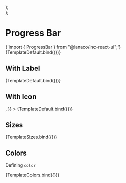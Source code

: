
<Meta title="Feedback/Progress Bar" component={ProgressBar} />


  <div style={{ display: "flex", flexDirection: "column", gap: "15px" }}>
    <ProgressBar {...args} size="small" />
    <ProgressBar {...args} size="medium" />
    <ProgressBar {...args} size="large" />
  </div>
);

  <div style={{ display: "flex", flexDirection: "column", gap: "15px" }}>
    <ProgressBar {...args} color="primary" />
    <ProgressBar {...args} color="secondary" />
    <ProgressBar {...args} color="success" />
    <ProgressBar {...args} color="warning" />
    <ProgressBar {...args} color="danger" />
    <ProgressBar {...args} color="information" />
  </div>
);

# Progress Bar

<SyntaxHighlighter language="jsx" style={nord}>
  {'import { ProgressBar } from "@lanaco/lnc-react-ui";'}
</SyntaxHighlighter>

<Canvas>
  <Story name="Default" args={{ progressPercentage: 20 }}>
    {TemplateDefault.bind({})}
  </Story>
</Canvas>

<ArgsTable story="Default" />

## With Label

<Canvas>
  <Story name="With Label" args={{ showLabel: false, progressPercentage: 20 }}>
    {TemplateDefault.bind({})}
  </Story>
</Canvas>

## With Icon

<Canvas>
  <Story
    name="With Icon"
    args={{
      showLabel: false,
      progressPercentage: 20,
      progressBarEndComponent: <div style={{padding: "5px", borderRadius: "50%", backgroundColor: "white"}}><Icon icon="user" color="primary" /></div>,
    }}
  >
    {TemplateDefault.bind({})}
  </Story>
</Canvas>

## Sizes

<Canvas>
  <Story name="Sizes" args={{ progressPercentage: 40 }}>
    {TemplateSizes.bind({})}
  </Story>
</Canvas>

## Colors

Defining `color`

<Canvas>
  <Story name="Colors" args={{ progressPercentage: 40 }}>
    {TemplateColors.bind({})}
  </Story>
</Canvas>
